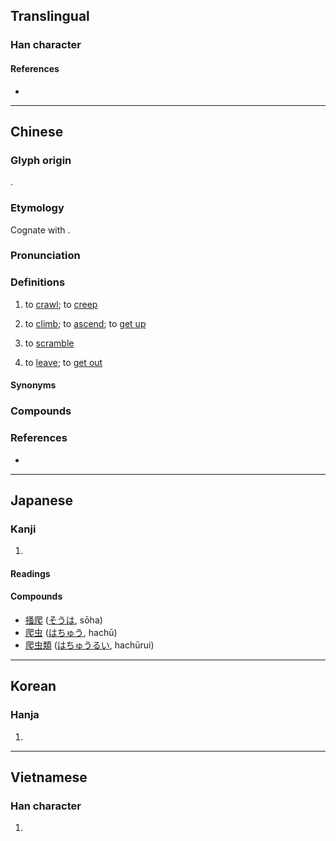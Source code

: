 {{character info}}
==Translingual==

===Han character===
{{Han char|rn=87|rad=爪|as=04|sn=8|four=77231|canj=HOAU|ids=⿺爪巴}}

====References====
* {{Han ref|kx=0688.320|dkj=19662|dj=1101.210|hdz=32031.050|uh=722C|ud=29228|bh=AAA6|bd=43686}}

----

==Chinese==
{{zh-forms}}

===Glyph origin===
{{Han etym}}
{{Han compound|爪|巴|ls=psc|c1=s|c2=p}}.

===Etymology===
Cognate with {{och-l|匍}}.

===Pronunciation===
{{zh-pron
|m=pá
|m-s=ba1
|c=paa4
|g=pa2
|h=pfs=phà;gd=pa2
|md=bà̤
|mn=xm,qz,tw,sg:pê/zz:pêe/pâ/ml:phâ
|mn_note=pê/pêe - vernacular; pâ/phâ - literary
|mn-t=bê5
|w=3bo
|x=ba2
|ma=y
|mc=y
|oc=y
|cat=v
}}

===Definitions===
{{zh-hanzi}}

# to [[crawl]]; to [[creep]]
#: {{zh-x|我們 的 寶寶 剛 開始 會 爬。|Our baby is just starting to '''crawl'''.}}
#: {{zh-x|狗 爬 到 汽車 下 藏 著[着]{zhe}。|The dog '''crept''' under the car to hide.}}
# to [[climb]]; to [[ascend]]; to [[get up]]
#: {{zh-x|爬山|to climb a mountain}}
#: {{zh-x|猴子{zi} 爬 上 了 樹。|The monkey '''climbed''' up a tree.}}
# to [[scramble]]
# {{lb|zh|Sichuan|or|internet slang|derogatory|or|self-deprecating}} to [[leave]]; to [[get out]]
#: {{zh-x|給 老子{zi} 爬！|Get out of my face!}}

====Synonyms====
{{zh-dial|爬-2}}
{{zh-dial}}
{{zh-syn-saurus|滾蛋}}

===Compounds===
{{zh-der|仰爬|叉爬子|吃裡爬外|搔背爬|攀爬|櫛垢爬癢|爬上爬下|爬下|爬出|爬升|爬坡|爬孤棚|爬山|爬山虎|爬山調|爬拉|爬推|爬格子|爬梳|爬梳剔抉|爬樹|爬櫛|爬沙|爬泳|爬灰|爬牆虎|爬犁|爬癢|爬竿|爬羅|爬羅剔抉|爬耳搔腮|爬船|爬蟲|爬行|爬行動物|爬蹉|爬高枝兒|繃爬吊拷|跪爬|連爬帶滾|連跌帶爬|順竿兒爬|爬樓}}

===References===
* {{R:yue:Hanzi}}

{{zh-cat|Beginning}}

----

==Japanese==

===Kanji===
{{ja-kanji|grade=9|rs=爪04}}

# {{rfdef|ja|sort=爪04}}

====Readings====
{{ja-readings
|goon=べ
|kanon=は
|kun=か-く
}}

====Compounds====
{{der-top}}
* [[掻爬]] ([[そうは]], sōha)
* [[爬虫]] ([[はちゅう]], hachū)
* [[爬虫類]] ([[はちゅうるい]], hachūrui)
{{der-bottom}}

----

==Korean==

===Hanja===
{{ko-hanja|hangeul=파|eumhun=}}

# {{rfdef|ko|sort=爪04}}

----

==Vietnamese==

===Han character===
{{vi-readings|reading=ba, bò, bà, bà|rs=爪04}}

# {{rfdef|vi|sort=爪04}}
